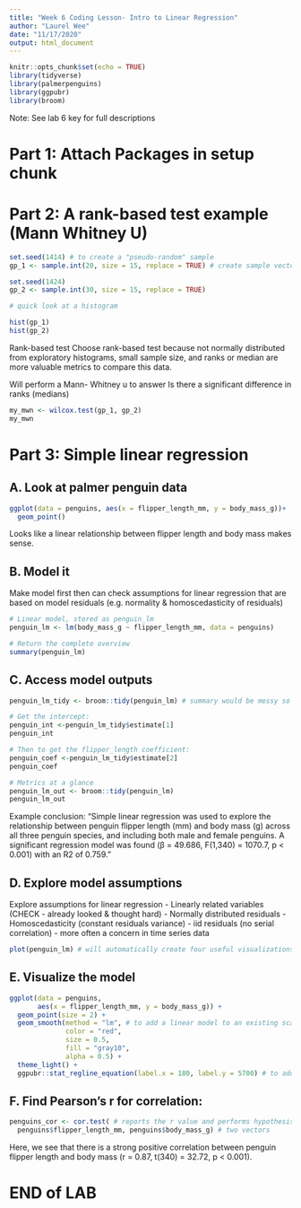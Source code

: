 ```yaml
---
title: "Week 6 Coding Lesson- Intro to Linear Regression"
author: "Laurel Wee"
date: "11/17/2020"
output: html_document
---
```


```r
knitr::opts_chunk$set(echo = TRUE)
library(tidyverse)
library(palmerpenguins)
library(ggpubr)
library(broom)
```
Note: See lab 6 key for full descriptions

# Part 1: Attach Packages in setup chunk

# Part 2: A rank-based test example (Mann Whitney U)
```r
set.seed(1414) # to create a "pseudo-random" sample 
gp_1 <- sample.int(20, size = 15, replace = TRUE) # create sample vectors, use 'sample.int' to create random samples with integers from 1 to x, of size=?, and with replacement

set.seed(1424)
gp_2 <- sample.int(30, size = 15, replace = TRUE)

# quick look at a histogram

hist(gp_1)
hist(gp_2)
```

Rank-based test
Choose rank-based test because not normally distributed from exploratory histograms, small sample size, and ranks or median are more valuable metrics to compare this data. 

Will perform a Mann- Whitney u to answer
Is there a significant difference in ranks (medians)

```r
my_mwn <- wilcox.test(gp_1, gp_2)
my_mwn
```

# Part 3: Simple linear regression
## A. Look at palmer penguin data

```r
ggplot(data = penguins, aes(x = flipper_length_mm, y = body_mass_g))+
  geom_point()
```
Looks like a linear relationship between flipper length and body mass makes sense. 

## B. Model it
Make model first then can check assumptions for linear regression that are based on model residuals (e.g. normality & homoscedasticity of residuals)

```r
# Linear model, stored as penguin_lm
penguin_lm <- lm(body_mass_g ~ flipper_length_mm, data = penguins)

# Return the complete overview
summary(penguin_lm)
```

## C. Access model outputs
```r
penguin_lm_tidy <- broom::tidy(penguin_lm) # summary would be messy so use 'broom::tidy()'
```
```r
# Get the intercept:
penguin_int <-penguin_lm_tidy$estimate[1]
penguin_int
```
```r
# Then to get the flipper_length coefficient:
penguin_coef <-penguin_lm_tidy$estimate[2]
penguin_coef
```
```r
# Metrics at a glance
penguin_lm_out <- broom::tidy(penguin_lm)
penguin_lm_out
```
Example conclusion: “Simple linear regression was used to explore the relationship between penguin flipper length (mm) and body mass (g) across all three penguin species, and including both male and female penguins. A significant regression model was found (β = 49.686, F(1,340) = 1070.7, p < 0.001) with an R2 of 0.759.”

## D. Explore model assumptions

Explore assumptions for linear regression
- Linearly related variables (CHECK - already looked & thought hard)
- Normally distributed residuals
- Homoscedasticity (constant residuals variance)
- iid residuals (no serial correlation) - more often a concern in time series data

```r
plot(penguin_lm) # will automatically create four useful visualizations to consider assumptions
```
## E. Visualize the model
```r
ggplot(data = penguins, 
       aes(x = flipper_length_mm, y = body_mass_g)) +
  geom_point(size = 2) +
  geom_smooth(method = "lm", # to add a linear model to an existing scatterplot
              color = "red",
              size = 0.5,
              fill = "gray10",
              alpha = 0.5) +
  theme_light() +
  ggpubr::stat_regline_equation(label.x = 180, label.y = 5700) # to add equation information directly to the plot panel, x- and y- position that you specify
```


## F. Find Pearson's r for correlation:
```r
penguins_cor <- cor.test( # reports the r value and performs hypothesis test with null the correlation = 0
  penguins$flipper_length_mm, penguins$body_mass_g) # two vectors
```
Here, we see that there is a strong positive correlation between penguin flipper length and body mass (r = 0.87, t(340) = 32.72, p < 0.001).

# END of LAB
